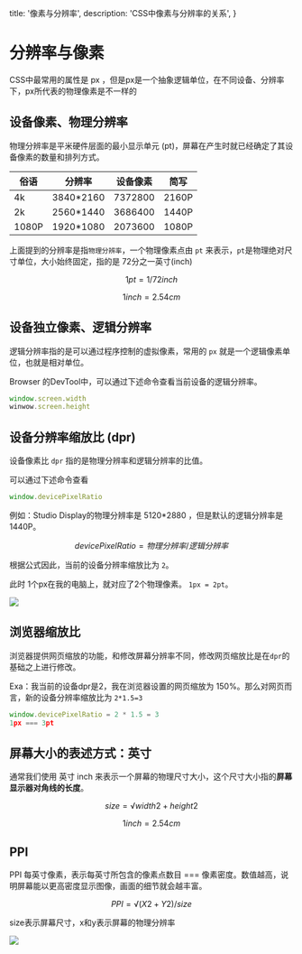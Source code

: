 
  title: '像素与分辨率',
  description: 'CSS中像素与分辨率的关系',
}

<MainContent>

  # 分辨率与像素
  CSS中最常用的属性是 px ，但是px是一个抽象逻辑单位，在不同设备、分辨率下，px所代表的物理像素是不一样的

  ## 设备像素、物理分辨率

  物理分辨率是平米硬件层面的最小显示单元 (pt)，屏幕在产生时就已经确定了其设备像素的数量和排列方式。

  | 俗语 | 分辨率 | 设备像素 | 简写 |
  | ----- | ---------- | ------- | ----- |
  | 4k | 3840\*2160 | 7372800 | 2160P |
  | 2k | 2560\*1440 | 3686400 | 1440P |
  | 1080P | 1920\*1080 | 2073600 | 1080P |

  上面提到的分辨率是指`物理分辨率`，一个物理像素点由 `pt` 来表示，`pt`是物理绝对尺寸单位，大小始终固定，指的是 72分之一英寸(inch)

  ```math
  1pt=1/72inch
  ```

  ```math
  1inch = 2.54cm
  ```

  ## 设备独立像素、逻辑分辨率

  逻辑分辨率指的是可以通过程序控制的虚拟像素，常用的 `px` 就是一个逻辑像素单位，也就是相对单位。

  Browser 的DevTool中，可以通过下述命令查看当前设备的逻辑分辨率。

  ```js
  window.screen.width
  winwow.screen.height
  ```

  ## 设备分辨率缩放比 (dpr)

  设备像素比 `dpr` 指的是物理分辨率和逻辑分辨率的比值。

  可以通过下述命令查看
  ```js
  window.devicePixelRatio
  ```

  例如：Studio Display的物理分辨率是 5120\*2880 ，但是默认的逻辑分辨率是 1440P。

  $$
  devicePixelRatio = 物理分辨率 / 逻辑分辨率
  $$

  根据公式因此，当前的设备分辨率缩放比为 `2`。

  此时 1个px在我的电脑上，就对应了2个物理像素。 `1px = 2pt`。

  ![](https://raw.githubusercontent.com/hugoiee/images/master/Studio%20Display%E5%88%86%E8%BE%A8%E7%8E%87.jpg)

  ## 浏览器缩放比

  浏览器提供网页缩放的功能，和修改屏幕分辨率不同，修改网页缩放比是在`dpr`的基础之上进行修改。

  Exa：我当前的设备dpr是2，我在浏览器设置的网页缩放为 150%。那么对网页而言，新的设备分辨率缩放比为 `2*1.5=3`

  ```js
  window.devicePixelRatio = 2 * 1.5 = 3
  1px === 3pt
  ```

  ## 屏幕大小的表述方式：英寸

  通常我们使用 英寸 inch 来表示一个屏幕的物理尺寸大小，这个尺寸大小指的**屏幕显示器对角线的长度**。

  ```math
  size = √width2+height2
  ```

  ```math
  1inch = 2.54cm
  ```

  ## PPI

  PPI 每英寸像素，表示每英寸所包含的像素点数目 === 像素密度。数值越高，说明屏幕能以更高密度显示图像，画面的细节就会越丰富。

  ```math
  PPI=√(X2+Y2)/size
  ```

  size表示屏幕尺寸，x和y表示屏幕的物理分辨率

  ![](https://raw.githubusercontent.com/hugoiee/images/master/Studio%20Display%20PPI%E8%AE%A1%E7%AE%97.jpg)

  <Footer/>
</MainContent>
